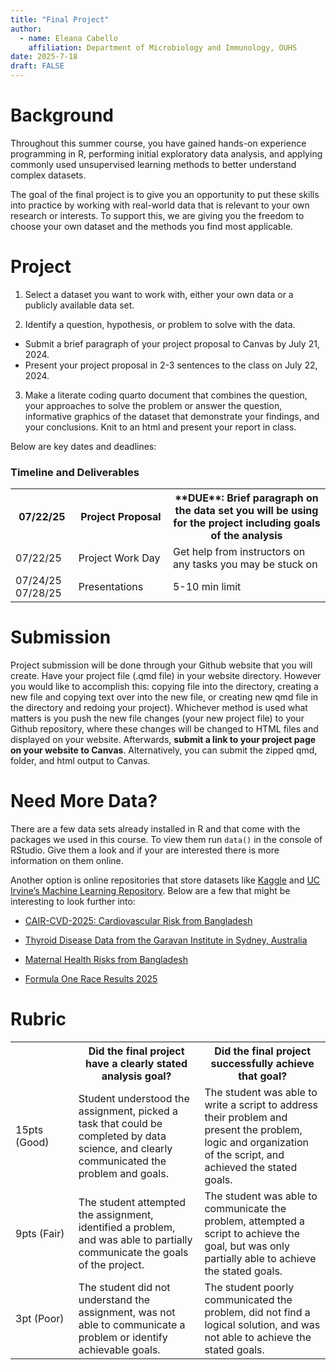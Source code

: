```yaml
---
title: "Final Project"
author: 
  - name: Eleana Cabello
    affiliation: Department of Microbiology and Immunology, OUHS
date: 2025-7-18
draft: FALSE
---
```


# Background

Throughout this summer course, you have gained hands-on experience programming in R, performing initial exploratory data analysis, and applying commonly used unsupervised learning methods to better understand complex datasets.

The goal of the final project is to give you an opportunity to put these skills into practice by working with real-world data that is relevant to your own research or interests. To support this, we are giving you the freedom to choose your own dataset and the methods you find most applicable.

# Project

1. Select a dataset you want to work with, either your own data or a publicly available data set.

2. Identify a question, hypothesis, or problem to solve with the data.

::: {.callout-important}

- Submit a brief paragraph of your project proposal to Canvas by July 21, 2024.
- Present your project proposal in 2-3 sentences to the class on July 22, 2024.

:::

3. Make a literate coding quarto document that combines the question, your approaches to solve the problem or answer the question, informative graphics of the dataset that demonstrate your findings, and your conclusions. Knit to an html and present your report in class.


Below are key dates and deadlines:

### Timeline and Deliverables

```{=html}
<table style="width:100%">
    <tr>
    <th style="width:20%">07/22/25</th>
    <th style="width:30%">Project Proposal</th>
    <th style="width:50%">**DUE**: Brief paragraph on the data set you will be using for the project including goals of the analysis</th>
    </tr>
    <tr>
    <td>07/22/25</td>
    <td>Project Work Day</td>
    <td>Get help from instructors on any tasks you may be stuck on</td>
    </tr>
    <tr>
    <td>07/24/25 07/28/25</td>
    <td>Presentations </td>
    <td>5-10 min limit</td>
    </tr>
</table>
```
# Submission

Project submission will be done through your Github website that you will create. Have your project file (.qmd file) in your website directory. However you would like to accomplish this: copying file into the directory, creating a new file and copying text over into the new file, or creating new qmd file in the directory and redoing your project). Whichever method is used what matters is you push the new file changes (your new project file) to your Github repository, where these changes will be changed to HTML files and displayed on your website. Afterwards, **submit a link to your project page on your website to Canvas**. Alternatively, you can submit the zipped qmd, folder, and html output to Canvas.

# Need More Data?

There are a few data sets already installed in R and that come with the packages we used in this course. To view them run `data()` in the console of RStudio. Give them a look and if your are interested there is more information on them online.

Another option is online repositories that store datasets like [Kaggle](https://www.kaggle.com/datasets) and [UC Irvine's Machine Learning Repository](https://archive.ics.uci.edu/). Below are a few that might be interesting to look further into:

-   [CAIR-CVD-2025: Cardiovascular Risk from Bangladesh](https://www.kaggle.com/datasets/jocelyndumlao/cair-cvd-2025-cardiovascular-risk-from-bangladesh)

-   [Thyroid Disease Data from the Garavan Institute in Sydney, Australia](https://archive.ics.uci.edu/dataset/102/thyroid+disease)

-   [Maternal Health Risks from Bangladesh](https://archive.ics.uci.edu/dataset/863/maternal+health+risk)

-   [Formula One Race Results 2025](https://www.kaggle.com/datasets/makslypko/f1-race-result-2025)

# Rubric

```{=html}
<table border="0">
  <thead>
  </thead>
  <tbody>
    <tr>
    <th style="width:20%"></th>
    <th style="width:40%">Did the final project have a clearly stated analysis goal?</th>
    <th style="width:40%">Did the final project successfully achieve that goal?</th>
    </tr>
    <tr>
    <td>15pts (Good)</td>
    <td>Student understood the assignment, picked a task that could be completed by data science, and clearly communicated the problem and goals.</td>
    <td>The student was able to write a script to address their problem and present the problem, logic and organization of the script, and achieved the stated goals.</td>
    </tr>
    <tr>
    <td>9pts (Fair)</td>
    <td>The student attempted the assignment, identified a problem, and was able to partially communicate the goals of the project.</td>
    <td>The student was able to communicate the problem, attempted a script to achieve the goal, but was only partially able to achieve the stated goals.</td>
    </tr>
    <tr>
    <td>3pt (Poor)</td>
    <td>The student did not understand the assignment, was not able to communicate a problem or identify achievable goals.</td>
    <td>The student poorly communicated the problem, did not find a logical solution, and was not able to achieve the stated goals.</td>
    </tr>
  </tbody>
</table>
```
